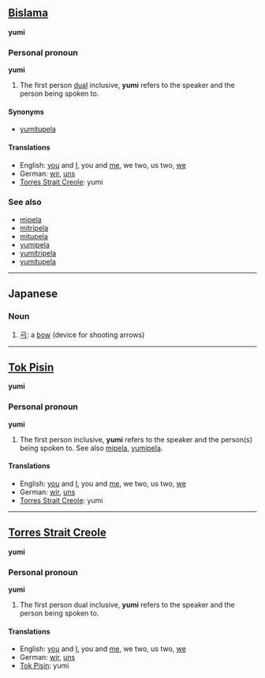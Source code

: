 ==[[Bislama]]==
'''yumi'''

===Personal pronoun===
{{rfc-header|Personal pronoun}}
'''yumi'''

# The first person [[dual]] inclusive, '''yumi''' refers to the speaker and the person being spoken to.

====Synonyms====
*[[yumitupela]]

====Translations====
*English: [[you]] and [[I]], you and [[me]], we two, us two, [[we]]
*German: [[wir]], [[uns]]
*[[Torres Strait Creole]]: yumi

===See also===
*[[mipela]]
*[[mitripela]]
*[[mitupela]]
*[[yumipela]]
*[[yumitripela]]
*[[yumitupela]]

----

==Japanese==

===Noun===
{{ja-noun|r|hira=ゆみ}}

# [[弓]]: a [[bow]] (device for shooting arrows)

----

==[[Tok Pisin]]==
'''yumi'''

===Personal pronoun===
'''yumi'''

# The first person inclusive, '''yumi''' refers to the speaker and the person(s) being spoken to. See also [[mipela]], [[yumipela]].

====Translations====
*English: [[you]] and [[I]], you and [[me]], we two, us two, [[we]]
*German: [[wir]], [[uns]]
*[[Torres Strait Creole]]: yumi

----

==[[Torres Strait Creole]]==
'''yumi'''

===Personal pronoun===
'''yumi'''

# The first person dual inclusive, '''yumi''' refers to the speaker and the person being spoken to.

====Translations====
*English: [[you]] and [[I]], you and [[me]], we two, us two, [[we]]
*German: [[wir]], [[uns]]
*[[Tok Pisin]]: yumi